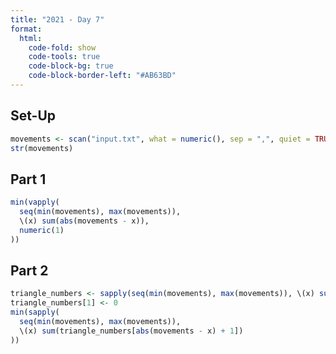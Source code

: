 ```yaml
---
title: "2021 - Day 7"
format:
  html:
    code-fold: show
    code-tools: true
    code-block-bg: true
    code-block-border-left: "#AB63BD"
---
```


## Set-Up

```r
movements <- scan("input.txt", what = numeric(), sep = ",", quiet = TRUE)
str(movements)
```

## Part 1

```r
min(vapply(
  seq(min(movements), max(movements)), 
  \(x) sum(abs(movements - x)), 
  numeric(1)
))
```

## Part 2

```r
triangle_numbers <- sapply(seq(min(movements), max(movements)), \(x) sum(seq(x)))
triangle_numbers[1] <- 0
min(sapply(
  seq(min(movements), max(movements)), 
  \(x) sum(triangle_numbers[abs(movements - x) + 1])
))
```
